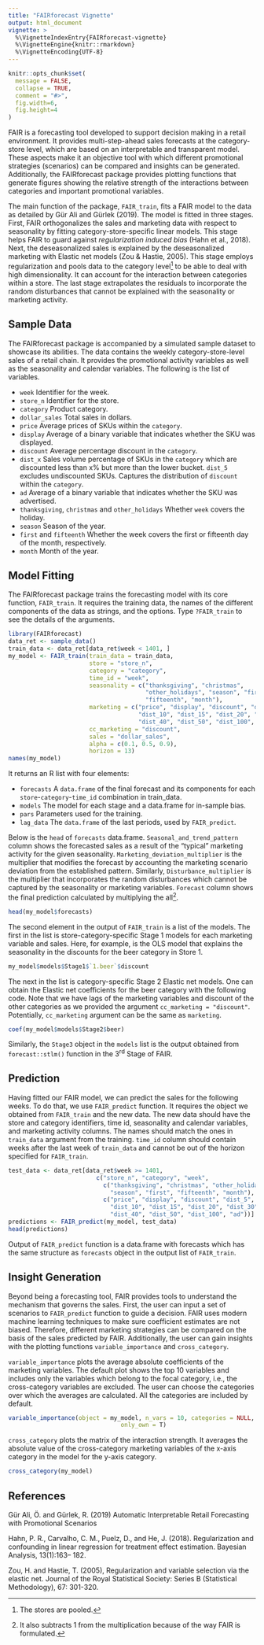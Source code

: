 ```yaml
---
title: "FAIRforecast Vignette"
output: html_document
vignette: >
  %\VignetteIndexEntry{FAIRforecast-vignette}
  %\VignetteEngine{knitr::rmarkdown}
  %\VignetteEncoding{UTF-8}
---
```


```r
knitr::opts_chunk$set(
  message = FALSE,
  collapse = TRUE,
  comment = "#>",
  fig.width=6,
  fig.height=4
)
```

FAIR is a forecasting tool developed to support decision making in a retail environment. It provides multi-step-ahead sales forecasts at the category-store level, which are based on an interpretable and transparent model. These aspects make it an objective tool with which different promotional strategies (scenarios) can be compared and insights can be generated. Additionally, the FAIRforecast package provides plotting functions that generate figures showing the relative strength of the interactions between categories and important promotional variables.

The main function of the package, `FAIR_train`, fits a FAIR model to the data as detailed by Gür Ali and Gürlek (2019). The model is fitted in three stages. First, FAIR orthogonalizes the sales and marketing data with respect to seasonality by fitting category-store-specific linear models. This stage helps FAIR to guard against *regularization induced bias* (Hahn et al., 2018). Next, the deseasonalized sales is explained by the deseasonalized marketing with Elastic net models (Zou & Hastie, 2005). This stage employs regularization and pools data to the category level^[The stores are pooled.] to be able to deal with high dimensionality. It can account for the interaction between categories within a store. The last stage extrapolates the residuals to incorporate the random disturbances that cannot be explained with the seasonality or marketing activity.

## Sample Data

The FAIRforecast package is accompanied by a simulated sample dataset to showcase its abilities. The data contains the weekly category-store-level sales of a retail chain. It provides the promotional activity variables as well as the seasonality and calendar variables. The following is the list of variables.

* `week` Identifier for the week.  
* `store_n` Identifier for the store.  
* `category` Product category.  
* `dollar_sales` Total sales in dollars.  
* `price` Average prices of SKUs within the `category`.  
* `display` Average of a binary variable that indicates whether the SKU was displayed.  
* `discount` Average percentage discount in the `category`.  
* `dist_x` Sales volume percentage of SKUs in the `category` which are discounted less than x% but more than the lower bucket. `dist_5` excludes undiscounted SKUs. Captures the distribution of `discount` within the `category`.
* `ad` Average of a binary variable that indicates whether the SKU was advertised.  
* `thanksgiving`, `christmas` and `other_holidays` Whether `week` covers the holiday.
* `season` Season of the year.
* `first` and `fifteenth` Whether the week covers the first or fifteenth day of the month, respectively.
* `month` Month of the year.

## Model Fitting

The FAIRforecast package trains the forecasting model with its core function, `FAIR_train`. It requires the training data, the names of the different components of the data as strings, and the options. Type `?FAIR_train` to see the details of the arguments.

```r
library(FAIRforecast)
data_ret <- sample_data()
train_data <- data_ret[data_ret$week < 1401, ]
my_model <- FAIR_train(train_data = train_data,
                       store = "store_n",
                       category = "category",
                       time_id = "week",
                       seasonality = c("thanksgiving", "christmas", 
                                       "other_holidays", "season", "first",
                                       "fifteenth", "month"),
                       marketing = c("price", "display", "discount", "dist_5",
                                     "dist_10", "dist_15", "dist_20", "dist_30",
                                     "dist_40", "dist_50", "dist_100", "ad"),
                       cc_marketing = "discount",
                       sales = "dollar_sales",
                       alpha = c(0.1, 0.5, 0.9),
                       horizon = 13)
names(my_model)
```

It returns an R list with four elements:

* `forecasts` A `data.frame` of the final forecast and its components for each `store`-`category`-`time_id` combination in train_data.
* `models` The model for each stage and a data.frame for in-sample bias.  
* `pars` Parameters used for the training.  
* `lag_data` The `data.frame` of the last periods, used by `FAIR_predict`.

Below is the `head` of `forecasts` data.frame. `Seasonal_and_trend_pattern` column shows the forecasted sales as a result of the "typical" marketing activity for the given seasonality. `Marketing_deviation_multiplier` is the multiplier that modifies the forecast by accounting the marketing scenario deviation from the established pattern. Similarly, `Disturbance_multiplier` is the multiplier that incorporates the random disturbances which cannot be captured by the seasonality or marketing variables. `Forecast` column shows the final prediction calculated by multiplying the all^[It also subtracts 1 from the multiplication because of the way FAIR is formulated.].

```r
head(my_model$forecasts)
```


The second element in the output of `FAIR_train` is a list of the models. The first in the list is store-category-specific Stage 1 models for each marketing variable and sales. Here, for example, is the OLS model that explains the seasonality in the discounts for the beer category in Store 1. 

```r
my_model$models$Stage1$`1.beer`$discount
```

The next in the list is category-specific Stage 2 Elastic net models. One can obtain the Elastic net coefficients for the beer category with the following code. Note that we have lags of the marketing variables and discount of the other categories as we provided the argument `cc_marketing = "discount"`. Potentially, `cc_marketing` argument can be the same as `marketing`.

```r
coef(my_model$models$Stage2$beer)
```

Similarly, the `Stage3` object in the `models` list is the output obtained from `forecast::stlm()` function in the 3^rd^ Stage of FAIR.

## Prediction <a id="prediction"></a>

Having fitted our FAIR model, we can predict the sales for the following weeks. To do that, we use `FAIR_predict` function. It requires the object we obtained from `FAIR_train` and the new data. The new data should have the store and category identifiers, time id, seasonality and calendar variables, and marketing activity columns. The names should match the ones in `train_data` argument from the training. `time_id` column should contain weeks after the last week of `train_data` and cannot be out of the horizon specified for `FAIR_train`.

```r
test_data <- data_ret[data_ret$week >= 1401,
                         c("store_n", "category", "week",
                           c("thanksgiving", "christmas", "other_holidays",
                             "season", "first", "fifteenth", "month"),
                           c("price", "display", "discount", "dist_5",
                             "dist_10", "dist_15", "dist_20", "dist_30",
                             "dist_40", "dist_50", "dist_100", "ad"))]
predictions <- FAIR_predict(my_model, test_data)
head(predictions)
```

Output of `FAIR_predict` function is a data.frame with forecasts which has the same structure as `forecasts` object in the output list of `FAIR_train`.

## Insight Generation

Beyond being a forecasting tool, FAIR provides tools to understand the mechanism that governs the sales. First, the user can input a set of scenarios to `FAIR_predict` function to guide a decision. FAIR uses modern machine learning techniques to make sure coefficient estimates are not biased. Therefore, different marketing strategies can be compared on the basis of the sales predicted by FAIR. Additionally, the user can gain insights with the plotting functions `variable_importance` and `cross_category`.

`variable_importance` plots the average absolute coefficients of the marketing variables. The default plot shows the top 10 variables and includes only the variables which belong to the focal category, i.e., the cross-category variables are excluded. The user can choose the categories over which the averages are calculated. All the categories are included by default.

```r
variable_importance(object = my_model, n_vars = 10, categories = NULL,
                                only_own = T)
```

`cross_category` plots the matrix of the interaction strength. It averages the absolute value of the cross-category marketing variables of the x-axis category in the model for the y-axis category.

```r
cross_category(my_model)
```


## References

Gür Ali, Ö. and Gürlek, R. (2019) Automatic Interpretable Retail Forecasting with Promotional Scenarios

Hahn, P. R., Carvalho, C. M., Puelz, D., and He, J. (2018).
Regularization and confounding in linear regression for treatment effect
estimation. Bayesian Analysis, 13(1):163– 182.

Zou, H. and Hastie, T. (2005), Regularization and variable selection via the elastic net. Journal of the Royal Statistical Society: Series B (Statistical Methodology), 67: 301-320.
